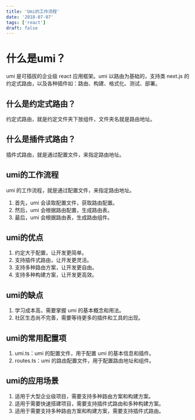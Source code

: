 ```yaml
---
title: 'Umi的工作流程'
date: '2018-07-07'
tags: ['react']
draft: false
---
```



# 什么是umi？

umi 是可插拔的企业级 react 应用框架。umi 以路由为基础的，支持类 next.js 的约定式路由，以及各种插件如：路由、构建、格式化、测试、部署。  

## 什么是约定式路由？

约定式路由，就是约定文件夹下放组件，文件夹名就是路由地址。

## 什么是插件式路由？

插件式路由，就是通过配置文件，来指定路由地址。  

## umi的工作流程

umi 的工作流程，就是通过配置文件，来指定路由地址。

1. 首先，umi 会读取配置文件，获取路由配置。
2. 然后，umi 会根据路由配置，生成路由表。
3. 最后，umi 会根据路由表，生成路由组件。

## umi的优点

1. 约定大于配置，让开发更简单。
2. 支持插件式路由，让开发更灵活。
3. 支持多种路由方案，让开发更自由。
4. 支持多种构建方案，让开发更高效。

## umi的缺点

1. 学习成本高，需要掌握 umi 的基本概念和用法。
2. 社区生态尚不完善，需要等待更多的插件和工具的出现。

## umi的常用配置项

1. umi.ts：umi 的配置文件，用于配置 umi 的基本信息和插件。
2. routes.ts：umi 的路由配置文件，用于配置路由地址和组件。  

## umi的应用场景

1. 适用于大型企业级项目，需要支持多种路由方案和构建方案。
2. 适用于需要快速搭建项目，需要支持插件式路由和多种构建方案。
3. 适用于需要支持多种路由方案和构建方案，需要支持插件式路由。
